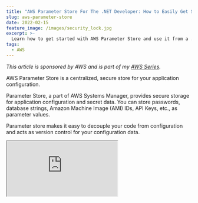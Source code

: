 ```yaml
---
title: "AWS Parameter Store For The .NET Developer: How to Easily Get Started"
slug: aws-parameter-store
date: 2022-02-15
feature_image: /images/security_lock.jpg
excerpt: >-
  Learn how to get started with AWS Parameter Store and use it from a .NET application to store and retrieve configuration data. Understand how parameters are versioned and how to use labels and hierarchies to manage parameters better. Seamlessly use the built-in .NET Configuration capabilities to loa
tags:
  - AWS
---
```

_This article is sponsored by AWS and is part of my [AWS Series](/tag/aws/)._

AWS Parameter Store is a centralized, secure store for your application configuration.

Parameter Store, a part of AWS Systems Manager, provides secure storage for application configuration and secret data. You can store passwords, database strings, Amazon Machine Image (AMI) IDs, API Keys, etc., as parameter values.

Parameter store makes it easy to decouple your code from configuration and acts as version control for your configuration data.

<iframe src="https://www.youtube.com/embed/eRtBIAx7sJc" />

In this post, let's learn how to use AWS Parameter Store when building .NET applications. We will explore some of the common features that are useful when creating .NET applications.

## Getting Started With Parameter Store

To start exploring the Parameter Store features, you need access to an AWS account. I use the [AWS Free Tier](https://aws.amazon.com/free/) to learn and play around with different services.

### Adding Parameter

To add a new parameter in Parameter Store, navigate to _AWS Systems Manager → Parameter Store → Create Parameter._

It prompts a new dialog to enter the parameter name, description, type, and value. You can also configure Advanced properties, which we will skip for now.

<Figure src="/images/aws-parameter-store-create-parameter.jpg" caption="We can use this new parameter from our .NET application." />

### Using Parameter

To use the parameter from a .NET application, we need to add the [AWSSDK.SimpleSystemsManagement](https://www.nuget.org/packages/AWSSDK.SimpleSystemsManagement/) Nuget package. The `AmazonSimpleSystemsManagementClient` from the package connects to the Parameter Store.

The below code uses `BasicCredentials` to connect and authenticate with the AWS account.

```csharp
var credentials = new BasicAWSCredentials("<ACCESS_KEY>", "<SECRET>");
var client = new AmazonSimpleSystemsManagementClient(
            credentials, RegionEndpoint.APSoutheast2);

var request = new GetParameterRequest()
{
    Name = "weather-forecast-count"
};
var result = await client.GetParameterAsync(request);

```

The `GetParameterAsync` method retrieves the parameter from the store.

### IAM Policies

The credentials (Access Key and Secret) must have access to the Parameter store. We can create a new user under IAM and assign it the relevant policies.

The [below policy](https://docs.aws.amazon.com/systems-manager/latest/userguide/sysman-paramstore-access.html) provides access to all parameters that start with ‘_weather-_’ under the specified account number.

```csharp
{
    "Version": "2012-10-17",
    "Statement": [
        {
            "Effect": "Allow",
            "Action": [
                "ssm:PutParameter",
                "ssm:DeleteParameter",
                "ssm:GetParameterHistory",
                "ssm:GetParametersByPath",
                "ssm:GetParameters",
                "ssm:GetParameter",
                "ssm:DeleteParameters"
            ],
            "Resource": "arn:aws:ssm:ap-southeast-2:<ACCOUNT NUMBER>:parameter/weather-*"
        },
        {
            "Effect": "Allow",
            "Action": "",
            "Resource": "*"
        }
    ]
}

```

Use the _AccessKey_ and _Secret_ for the new user account to connect to the Parameter Store. If you run the code, you can get back the parameter value of 5 and use it from the application.

## Parameter Types

Parameter Store supports three types of parameters.

-   **String →** Any block of text
-   **StringList →** comma-separated list of values (e.g., Cities → _Brisbane, Trivandrum, Sydney_)
-   **SecureString →** any sensitive data that needs to be stored. The value is automatically encrypted using an [AWS KMS Key](https://aws.amazon.com/kms/). You can select a specific KMS key or use the default auto-created one.

![SecureString Parameter Store Type uses KMS to encrypt the value](/images/aws-parameter-store-parameter-types.jpg)

When using a parameter store variable of type SecureString, make sure to set the `WithDecryption` property on the `GetParameterRequest` instance to true to decrypt the parameter value automatically.

```csharp
var request = new GetParameterRequest()
{
    Name = "weather-forecast-apiKey",
    WithDecryption = true,
};

```

## Versions & Labels & Hierarchies

Parameter Store supports versioning, assigning specific labels (friendly name identifiers) to parameters. It also helps organizing the values in hierarchies instead of a flat list. Let’s explore each one of these.

**Versions**

Every time a parameter value is updated, it creates a new version and saves the old one as part of the history. By default, when asking for the value by specifying only the name, it will return the latest version.

Below are 3 version histories of the `weather-forecast-count` property.

![A new version is created any time a parameter is updated.](/images/aws-parameter-store-parameter-version.jpg)

To get a specific version from the parameter store, we need to append “:version number” along with the parameter name. The below will return the first version of the parameter, where the value is 5 in this case.

```csharp
var request = new GetParameterRequest()
{
    Name = $"weather-forecast-count:1",
    WithDecryption = true,
};

```

**Labels**

Working with version numbers can be confusing if you want to tag versions to specific environments, regions or other groups of your choice. Labels solve this problem since they give a user-defined alias for the different versions. Labels make it easier to manage different versions of the parameter.

![Assign label to a version of the store varaible](/images/aws-parameter-store-parameter-labels.jpg)

Version 3 of the variable `weather-forecast-count` is assigned the label _prod._ Very similar to versions, use the label name instead of the version number as part of the request to retrieve the value.

```csharp
var request = new GetParameterRequest()
{
    Name = $"weather-forecast-count:prod",
    WithDecryption = true,
};

```

**Hierarchies**

Using parameter hierarchies helps better manage parameters. It enables to quickly group parameters based on different hierarchies like _Environment, Application, Server Type_, etc.

_A hierarchy is a parameter name that includes the path separated by forward slashes (/)._

For e.g. If we want to separate out the parameters for _weather-forecast_ app for different environments we could use - _/test/weather-forecast/count_ and _/prod/weather-forecast/count._ The two parameters can hold different values as required for the environment.

To see all the values for a specific hierarchy, you can use the `GetParametersByPathAsync` and pass it `GetParametersByPathRequest`.

```csharp
var allParameters = await client.GetParametersByPathAsync(new GetParametersByPathRequest()
{
    Path = "/test/weather-forecast"
});

```

For this to work, make sure the User has the appropriate IAM policies to access all the parameters in that hierarchy. Typically you would have different users for each environment and give access only to relevant parameters in that environment.

## Don’t Reinvent Configuration!

We’ve been using the `AmazonSimpleSystemsManagementClient` class to retrieve the configuration values from the Parameter Store. We could inject this in, wrap around another layer or interface, etc., but our application is still tightly coupled with Parameter Store for its configuration.

To run the application in any environment (local dev, test, prod) needs a Parameter Store set up and populated with the appropriate keys. It also becomes a problem when we have to run tests and control some of these configuration values.

.NET has built-in Configuration capabilities, which most likely you would have used already - If you have used app settings file, environment variables, etc.

<iframe src="https://www.youtube.com/embed/5GlgHV_12-k" />

AWS Parameter Store can be added as a [Configuration Provider](https://docs.microsoft.com/en-us/dotnet/core/extensions/configuration-providers?WT.mc_id=AZ-MVP-5003875) at application Startup. We need to add the Nuget package, [Amazon.Extensions.Configuration.SystemsManager](https://www.nuget.org/packages/Amazon.Extensions.Configuration.SystemsManager/). Using this package, add a new Configuration Provider as below.

```csharp
builder.Configuration.AddSystemsManager(source =>
{
    source.Path = "/test";
    source.Optional = true;
    source.ReloadAfter = TimeSpan.FromSeconds(30);
    source.AwsOptions = new Amazon.Extensions.NETCore.Setup.AWSOptions()
    {
        Credentials = new BasicAWSCredentials("", ""),
        Region = RegionEndpoint.APSoutheast2,

    };
});

```

The above code looks for all the parameter keys under the ‘_/test_’ hierarchy and makes them available as part of the Configuration object. Since the source is marked optional, it will continue application startup even if it cannot connect to the Parameter Store.

The code also sets the configuration to be automatically reloaded every 30 seconds. (choose a more extensive duration based on your application needs and avoid too many calls to Parameter Store).

<iframe src="https://www.youtube.com/embed/SizJCLcjbOA" />

Using Options Pattern, we can inject the configuration values into our controllers. The below code registers the `WeatherForecastOptions` and injects it into the controller using `IOptionsSnapshot`.

```csharp
builder.Services
     .Configure<WeatherForecastOptions>(
        builder.Configuration.GetSection(WeatherForecastOptions.SectionName));

/ Options class to hold the configuration
public class WeatherForecastOptions
{
    public static string SectionName = "weather-forecast";
    public int Count { get; set; }
    public string Cities { get; set; }
}

public WeatherForecastController(
            IOptionsSnapshot<WeatherForecastOptions> weatherOptions,
            ILogger<WeatherForecastController> logger) { ... }

```

Since the configuration is now bound to the .NET Configuration, its values can come from any of the registered sources - including appsetting.json, environment variables, [Secret Manager](https://www.youtube.com/watch?v=PkLLP2tcd28), etc.

For local development environments, tests where you don’t require the parameters in AWS Parameter Store, you can keep it in your app settings file or other locally available sources.

Have a great day!

_Photo by [Towfiqu barbhuiya](https://unsplash.com/@towfiqu999999?utm_source=unsplash&utm_medium=referral&utm_content=creditCopyText) on [Unsplash](https://unsplash.com/s/photos/security?utm_source=unsplash&utm_medium=referral&utm_content=creditCopyText)_